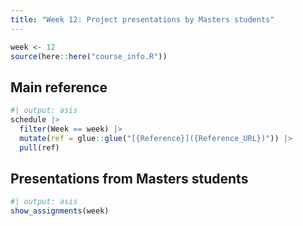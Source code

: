 ```yaml
---
title: "Week 12: Project presentations by Masters students"
---
```


```r
week <- 12
source(here::here("course_info.R"))
```

## Main reference

```r
#| output: asis
schedule |>
  filter(Week == week) |>
  mutate(ref = glue::glue("[{Reference}]({Reference_URL})")) |>
  pull(ref)
```

## Presentations from Masters students


```r
#| output: asis
show_assignments(week)
```
